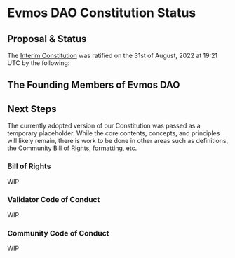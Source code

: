 

# Evmos DAO Constitution Status

## Proposal & Status

The [Interim Constitution](/constitution) was ratified on the 31st of August, 2022 at 19:21 UTC by the following: 

<RatificationGrid />

<section className={styles.lineContainer}>
<CircularProgressWithLabel value={33} size={80} color="success" />
<BufferChart amount={98.55} bufferAmount={98.64} color="success" />
<CircularProgressWithLabel value={77} size={80} />
</section>


## <p className={styles.founderspage}>The Founding Members of **Evmos DAO**</p>

<Bleed>
    <SigneeTabs />
</Bleed>

## Next Steps

The currently adopted version of our Constitution was passed as a temporary placeholder. While the core contents, concepts, and principles will likely remain, there is work to be done in other areas such as definitions, the Community Bill of Rights, formatting, etc.  

### Bill of Rights

WIP

### Validator Code of Conduct

WIP

### Community Code of Conduct

WIP